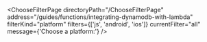 

<ChooseFilterPage
  directoryPath="/ChooseFilterPage"
  address="/guides/functions/integrating-dynamodb-with-lambda"
  filterKind="platform"
  filters={['js', 'android', 'ios']}
  currentFilter="all"
  message={'Choose a platform:'}
/>
